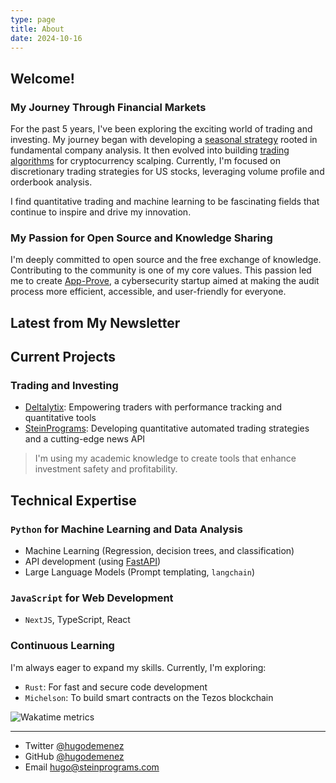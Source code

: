 ```yaml
---
type: page
title: About
date: 2024-10-16
---
```



## Welcome!

### My Journey Through Financial Markets

For the past 5 years, I've been exploring the exciting world of trading and investing. My journey began with developing a [seasonal strategy](/posts/seasonal-strategy) rooted in fundamental company analysis. It then evolved into building [trading algorithms](/posts/trading-algorithms) for cryptocurrency scalping. Currently, I'm focused on discretionary trading strategies for US stocks, leveraging volume profile and orderbook analysis.

I find quantitative trading and machine learning to be fascinating fields that continue to inspire and drive my innovation.

### My Passion for Open Source and Knowledge Sharing

I'm deeply committed to open source and the free exchange of knowledge. Contributing to the community is one of my core values. This passion led me to create [App-Prove](https://app-prove.com), a cybersecurity startup aimed at making the audit process more efficient, accessible, and user-friendly for everyone.

## Latest from My Newsletter

<CustomSubstackFeed />

## Current Projects 

### Trading and Investing
* [Deltalytix](https://deltalytix.app): Empowering traders with performance tracking and quantitative tools
* [SteinPrograms](https://steinprograms.com): Developing quantitative automated trading strategies and a cutting-edge news API

> I'm using my academic knowledge to create tools that enhance investment safety and profitability.

## Technical Expertise

### `Python` for Machine Learning and Data Analysis

* Machine Learning (Regression, decision trees, and classification)
* API development (using [FastAPI](https://fastapi.tiangolo.com))
* Large Language Models (Prompt templating, `langchain`)

### `JavaScript` for Web Development

* `NextJS`, TypeScript, React

### Continuous Learning

I'm always eager to expand my skills. Currently, I'm exploring:

* `Rust`: For fast and secure code development
* `Michelson`: To build smart contracts on the Tezos blockchain

<Image
  src="https://raw.githubusercontent.com/hugodemenez/hugodemenez/main/metrics.plugin.wakatime.svg"
  alt="Wakatime metrics"
  width={1125}
  height={750}
  priority
  className="next-image"
/>

---

- Twitter [@hugodemenez](https://twitter.com/hugodemenez)
- GitHub [@hugodemenez](https://github.com/hugodemenez)
- Email hugo@steinprograms.com
